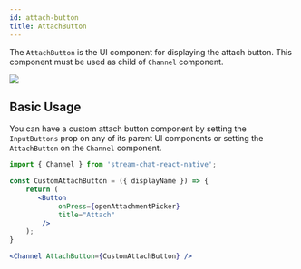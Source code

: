 ```yaml
---
id: attach-button
title: AttachButton
---
```


The `AttachButton` is the UI component for displaying the attach button.
This component must be used as child of `Channel` component.

![](../assets/api-references/components/message-input/visual_guide_1.png) <!-- Replace with proper screenshot -->

## Basic Usage

You can have a custom attach button component by setting the `InputButtons` prop on any of its parent UI components or setting the `AttachButton` on the `Channel` component.

```jsx
import { Channel } from 'stream-chat-react-native';

const CustomAttachButton = ({ displayName }) => {
    return (
       <Button
            onPress={openAttachmentPicker}
            title="Attach"
        />
    );
}

<Channel AttachButton={CustomAttachButton} />
```